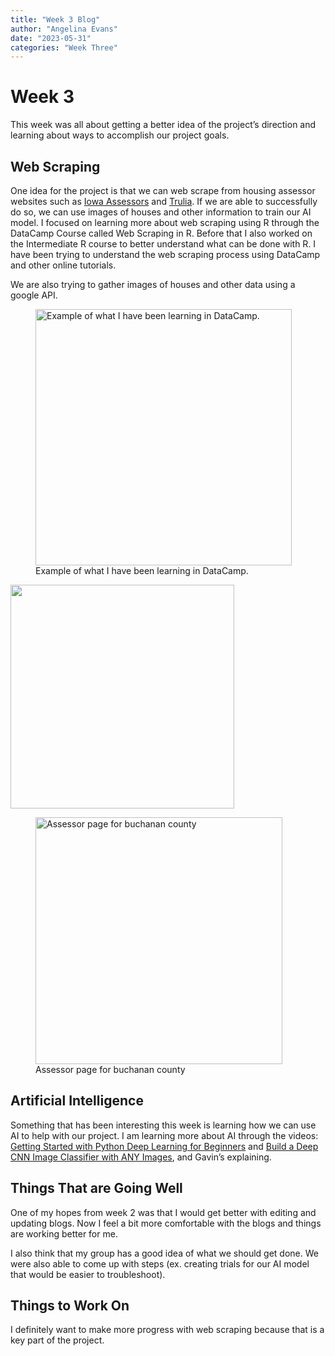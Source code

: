 ```yaml
---
title: "Week 3 Blog"
author: "Angelina Evans"
date: "2023-05-31"
categories: "Week Three"
---
```


# Week 3

This week was all about getting a better idea of the project's direction and learning about ways to accomplish our project goals.

## Web Scraping

One idea for the project is that we can web scrape from housing assessor websites such as [Iowa Assessors](https://iowaassessors.com/) and [Trulia](https://www.trulia.com/). If we are able to successfully do so, we can use images of houses and other information to train our AI model. I focused on learning more about web scraping using R through the DataCamp Course called Web Scraping in R. Before that I also worked on the Intermediate R course to better understand what can be done with R. I have been trying to understand the web scraping process using DataCamp and other online tutorials.

We are also trying to gather images of houses and other data using a google API.

![Example of what I have been learning in DataCamp.](Screenshot%202023-06-01%20144040.jpg){width="410"}

![](Screenshot%202023-06-01%20143959.jpg){width="358"}

![Assessor page for buchanan county](Screenshot%202023-06-01%20144214.jpg){width="395"}

## Artificial Intelligence

Something that has been interesting this week is learning how we can use AI to help with our project. I am learning more about AI through the videos: [Getting Started with Python Deep Learning for Beginners](https://www.youtube.com/watch?v=19LQRx78QVU&list=PLgNJO2hghbmiXg5d4X8DURJP9yv9pgjIu&index=2) and [Build a Deep CNN Image Classifier with ANY Images](https://www.youtube.com/watch?v=jztwpsIzEGc), and Gavin's explaining.

## Things That are Going Well

One of my hopes from week 2 was that I would get better with editing and updating blogs. Now I feel a bit more comfortable with the blogs and things are working better for me.

I also think that my group has a good idea of what we should get done. We were also able to come up with steps (ex. creating trials for our AI model that would be easier to troubleshoot).

## Things to Work On

I definitely want to make more progress with web scraping because that is a key part of the project.

